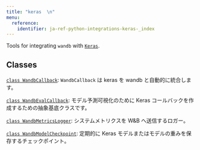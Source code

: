 ```yaml
---
title: "keras  \n"
menu:
  reference:
    identifier: ja-ref-python-integrations-keras-_index
---
```


Tools for integrating `wandb` with [`Keras`](https://keras.io/).

## Classes

[`class WandbCallback`](./keras/wandbcallback): `WandbCallback` は keras を wandb と自動的に統合します。

[`class WandbEvalCallback`](./keras/wandbevalcallback): モデル予測可視化のために Keras コールバックを作成するための抽象基底クラスです。

[`class WandbMetricsLogger`](./keras/wandbmetricslogger): システムメトリクスを W&B へ送信するロガー。

[`class WandbModelCheckpoint`](./keras/wandbmodelcheckpoint): 定期的に Keras モデルまたはモデルの重みを保存するチェックポイント。